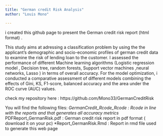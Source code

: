 ```yaml
---
title: "German credit Risk Analysis"
author: "Louis Mono"

---
```


i created this github page to present the German credit risk report (html format) .

This study aims at adressing a classification problem by using the the applicant’s demographic and socio-economic profiles of german credit data to examine the risk of lending loan to the customer. I assessed the performance of different Machine learning algorithms (Logistic regression model , Decision tree, random forests, Support vector machines ,neural networks, Lasso ) in terms of overall accuracy. For the model optimization, i conducted a comparative assessment of different models combining the effects of Gini, KS, F1-score, balanced accuracy and the area under the ROC curve (AUC) values.

check my repository here : https://github.com/Mono33/GermanCreditRisk

You will find the following files: 
*GermanCredit_Rcode_Rcode : Rcode in line with the reports and that generates all accuracy metrics
*PDFReport_GermanRisk.pdf : German credit risk report in pdf format ( download it on your pc)
*Report_GermanRisk.Rmd  :   Report in rmd file used to generate this web page